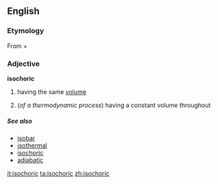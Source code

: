 ==English==
===Etymology===
From {{etyl|grc|en}} {{term|ἴσος||equal|tr=isos|lang=grc}} + {{term|χώρα||space|tr=chōra|lang=grc}}

===Adjective===
'''isochoric'''

# having the same [[volume]]
# {{physics}} (''of a thermodynamic process'') having a constant volume throughout

=====See also=====
* [[isobar]]
* [[isothermal]]
* [[isochoric]]
* [[adiabatic]]

[[it:isochoric]]
[[ta:isochoric]]
[[zh:isochoric]]